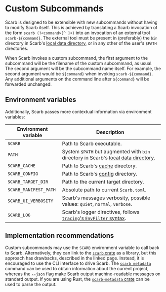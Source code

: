 # Custom Subcommands

Scarb is designed to be extensible with new subcommands without having to modify Scarb itself.
This is achieved by translating a Scarb invocation of the form `scarb (?<command>[^ ]+)` into an invocation of an external tool `scarb-${command}`.
The external tool must be present in (preferably) the `bin` directory in Scarb's [local data directory][dirs], or in any other of the user's `$PATH` directories.

When Scarb invokes a custom subcommand, the first argument to the subcommand will be the filename of the custom subcommand, as usual.
The second argument will be the subcommand name itself.
For example, the second argument would be `${command}` when invoking `scarb-${command}`.
Any additional arguments on the command line after `${command}` will be forwarded unchanged.

## Environment variables

Additionally, Scarb passes more contextual information via environment variables:

| Environment variable  | Description                                                                                |
| --------------------- | ------------------------------------------------------------------------------------------ |
| `SCARB`               | Path to Scarb executable.                                                                  |
| `PATH`                | System `$PATH` but augmented with `bin` directory in Scarb's [local data directory][dirs]. |
| `SCARB_CACHE`         | Path to Scarb's [cache][dirs] directory.                                                   |
| `SCARB_CONFIG`        | Path to Scarb's [config][dirs] directory.                                                  |
| `SCARB_TARGET_DIR`    | Path to the current target directory.                                                      |
| `SCARB_MANIFEST_PATH` | Absolute path to current `Scarb.toml`.                                                     |
| `SCARB_UI_VERBOSITY`  | Scarb's messages verbosity, possible values: `quiet`, `normal`, `verbose`.                 |
| `SCARB_LOG`           | Scarb's logger directives, follows [`tracing`'s `EnvFilter` syntax][tracing-env-filter].   |

## Implementation recommendations

Custom subcommands may use the `SCARB` environment variable to call back to Scarb.
Alternatively, they can link to the [`scarb` crate](./scarb-crate) as a library, but this approach has drawbacks, described in the linked page.
Instead, it is encouraged to use the CLI interface to drive Scarb.
The [`scarb metadata`](./scarb-metadata) command can be used to obtain information about the current project,
whereas the [`--json`](./json-output) flag make Scarb output machine-readable messages on standard output.
If you are using Rust, the [`scarb-metadata` crate](https://crates.io/crates/scarb-metadata) can be used to parse the output.

[dirs]: ../reference/global-directories
[tracing-env-filter]: https://docs.rs/tracing-subscriber/latest/tracing_subscriber/struct.EnvFilter.html#directives
